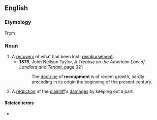 ==English==

===Etymology===
From {{suffix|en|recoup|ment}}

===Noun===
{{en-noun|~}}

# A [[recovery|recovery]] of what had been lost; [[reimbursement]].
#* '''1879''', John Neilson Taylor, ''A Treatise on the American Law of Landlord and Tenant'', page 321
#*: The [[doctrine]] of '''recoupment''' is of recent growth, hardly preceding in its origin the beginning of the present century.
# {{lb|en|legal}} A [[reduction]] of the [[plaintiff]]'s [[damages]] by keeping out a part.

====Related terms====
* {{l|en|recoup}}